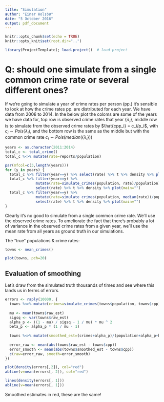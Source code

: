 ```yaml
---
title: "Simulation"
author: "Einar Holsbø"
date: "5 October 2016"
output: pdf_document
---
```


```r
knitr::opts_chunk$set(echo = TRUE)
knitr::opts_knit$set(root.dir="..")
```
```r
library(ProjectTemplate); load.project()  # load project
```
# Q: should one simulate from a single common crime rate or several different ones?
If we're going to simulate a year of crime rates per person (pp.) it's sensible 
to look at how the crime rates pp. are distributed for each year. We have
data from 2008 to 2014. In the below plot the coloms are some of the years we have data for,
top row is observed crime rates that year $\{\lambda_i\}$, 
middle row is to simulate from the observed crime rates by 
$\hat{cpp_i} = c_i/p_i$, with $c_i \sim Pois(\lambda_i)$, and the bottom row is
the same as the middle but with the common crime rate $c_i \sim Pois(median(\{\lambda_i\}))$
```r
years <- as.character(2011:2014)
total_c <- total_crime() 
total_c %<>% mutate(rate=reports/population)

par(mfcol=c(3,length(years)))
for (y in years) {
  total_c %>% filter(year==y) %>% select(rate) %>% t %>% density %>% plot(main="")
  total_c %>% filter(year==y) %>% 
              mutate(rate=simulate_crimes(population, rate)/population) %>%
              select(rate) %>% t %>% density %>% plot(main="")
  total_c %>% filter(year==y) %>% 
              mutate(rate=simulate_crimes(population, median(rate))/population) %>%
              select(rate) %>% t %>% density %>% plot(main="")
}
```

Clearly it's no good to simulate from a single common crime rate. We'll use the
observed crime rates. To ameliorate the fact that there's probably a lot of variance
in the observed crime rates from a given year, we'll use the mean rate from all years
as ground truth in our simulations.

The "true" populations & crime rates:

```r
towns <- mean_crimes()

plot(towns, pch=20)
```

## Evaluation of smoothing
Let's draw from the simulated truth thousands of times and see where this lands
us in terms of errors.
```r
errors <- raply(10000, {
  towns %<>% mutate(crimes=simulate_crimes(towns$population, towns$cpp), raw_est=crimes/population)
  
  mu <- mean(towns$raw_est)
  sigsq <- var(towns$raw_est)
  alpha_p <- ((1 - mu) / sigsq - 1 / mu) * mu ^ 2
  beta_p <- alpha_p * (1 / mu - 1)
  
  towns %<>% mutate(smoothed_est=(crimes+alpha_p)/(population+alpha_p+beta_p))
  
  error_raw <- mean(abs(towns$raw_est - towns$cpp))
  error_smooth <- mean(abs(towns$smoothed_est - towns$cpp))
  c(raw=error_raw, smooth=error_smooth)
})

plot(density(errors[,2]), col="red")
abline(v=mean(errors[, 2]), col="red")

lines(density(errors[, 1]))
abline(v=mean(errors[, 1]))
```
Smoothed estimates in red, these are the same!


